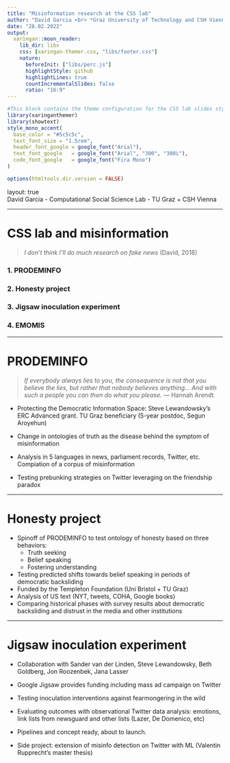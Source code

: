 ```yaml
---
title: "Misinformation research at the CSS lab"
author: "David Garcia <br> *Graz University of Technology and CSH Vienna*"
date: "28.02.2022"
output:
  xaringan::moon_reader:
    lib_dir: libs 
    css: [xaringan-themer.css, "libs/footer.css"]
    nature:
      beforeInit: ["libs/perc.js"]
      highlightStyle: github
      highlightLines: true
      countIncrementalSlides: false
      ratio: "16:9"
---
```


```r
#This block contains the theme configuration for the CSS lab slides style
library(xaringanthemer)
library(showtext)
style_mono_accent(
  base_color = "#5c5c5c",
  text_font_size = "1.5rem",
  header_font_google = google_font("Arial"),
  text_font_google   = google_font("Arial", "300", "300i"),
  code_font_google   = google_font("Fira Mono")
)
```

```r
options(htmltools.dir.version = FALSE)
```


layout: true
<div class="my-footer"><span>David Garcia - Computational Social Science Lab - TU Graz + CSH Vienna</span></div> 

---

# CSS lab and misinformation

> *I don't think I'll do much research on fake news* (David, 2018)


### 1. PRODEMINFO

### 2. Honesty project

### 3. Jigsaw inoculation experiment

### 4. EMOMIS

---

# PRODEMINFO 
> *If everybody always lies to you, the consequence is not that you believe the lies, but rather that nobody believes anything... And with such a people you can then do
what you please.* — Hannah Arendt

- Protecting the Democratic Information Space: Steve Lewandowsky's ERC Advanced grant. TU Graz beneficiary (5-year postdoc, Segun Aroyehun)

- Change in ontologies of truth as the disease behind the symptom of misinformation

- Analysis in 5 languages in news, parliament records, Twitter, etc. Compiation of a corpus of misinformation

- Testing prebunking strategies on Twitter leveraging on the friendship paradox

---



# Honesty project

- Spinoff of PRODEMINFO to test ontology of honesty based on three behaviors:
  - Truth seeking
  - Belief speaking
  - Fostering understanding
  

- Testing predicted shifts towards belief speaking in periods of democratic backsliding
- Funded by the Templeton Foundation (Uni Bristol + TU Graz)
- Analysis of US text (NYT, tweets, COHA, Google books)
- Comparing historical phases with survey results about democratic backsliding and distrust in the media and other institutions

---

# Jigsaw inoculation experiment

- Collaboration with Sander van der Linden, Steve Lewandowsky, Beth Goldberg, Jon Roozenbek, Jana Lasser

- Google Jigsaw provides funding including mass ad campaign on Twitter

- Testing inoculation interventions against fearmongering in the wild

- Evaluating outcomes with observational Twitter data analysis: emotions, link lists from newsguard and other lists (Lazer, De Domenico, etc)

- Pipelines and concept ready, about to launch.

- Side project: extension of misinfo detection on Twitter with ML (Valentin Rupprecht's master thesis)


